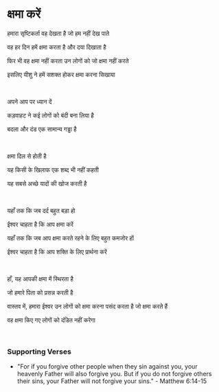 # क्षमा करें

हमारा सृष्टिकर्ता वह देखता है जो हम नहीं देख पाते

वह हर दिन हमें क्षमा करता है और दया दिखाता है

फिर भी वह क्षमा नहीं करता उन लोगों को जो क्षमा नहीं करते

इसलिए यीशु ने हमें सशक्त होकर क्षमा करना सिखाया

<br />

अपने आप पर ध्यान दें

कड़वाहट ने कई लोगों को बंदी बना लिया है

बदला और दंड एक सामान्य गड्ढा है

<p></p>

<br />

क्षमा दिल से होती है

यह किसी के खिलाफ एक शब्द भी नहीं कहती

यह सबसे अच्छे यादों की खोज करती है

<p></p>

<br />

यहाँ तक कि जब दर्द बहुत बड़ा हो

ईश्वर चाहता है कि आप क्षमा करें

यहाँ तक कि जब आप क्षमा करते रहने के लिए बहुत कमजोर हों

ईश्वर चाहता है कि आप शक्ति के लिए प्रार्थना करें

<br />

हाँ, यह आपकी क्षमा में स्थिरता है

जो हमारे पिता को प्रसन्न करती है

वास्तव में, हमारा ईश्वर उन लोगों को क्षमा करना पसंद करता है जो क्षमा करते हैं

वह क्षमा किए गए लोगों को दंडित नहीं करेगा

<br />

### Supporting Verses

- "For if you forgive other people when they sin against you, your heavenly Father will also forgive you. But if you do not forgive others their sins, your Father will not forgive your sins." - Matthew 6:14-15